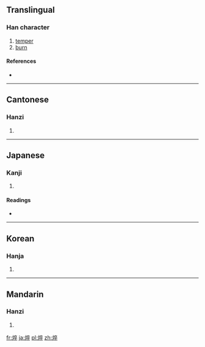 ==Translingual==

===Han character===
{{Han char|rn=86|rad=火|as=08|sn=12|four=9084<sub>8</sub>|canj=火卜人十 (FYOJ)}}

# [[temper]]
# [[burn]]

====References====
* {{Han ref|kx=0673.240|dkj=19111|dj=1081.210|hdz=32210.120|uh=7120|ud=28960|bh=DA58|bd=55896}}

----

==Cantonese==

===Hanzi===
{{yue-hanzi|jyut=|y=cheui3, seui6}}

# {{defn|lang=yue|sort=火08}}

----

==Japanese==

===Kanji===
{{ja-kanji|grade=|rs=火08}}

# {{defn|lang=ja|sort=火08}}

====Readings====
* {{ja-readings|on=[[さい]] (sai), [[すい]] (sui)|kun=[[やく]] (yaku)}}

----

==Korean==

===Hanja===
{{ko-hanja|hangeul=쉬|eumhun=|rv=swi|mr=swi|y=swi}}

# {{defn|lang=ko|sort=火08}}

----

==Mandarin==

===Hanzi===
{{cmn-hanzi|pin=[[cuì]] ([[cui4]])|wg=ts'ui<sup>4</sup>}}

# {{defn|lang=cmn|sort=火08}}

[[fr:焠]]
[[ja:焠]]
[[pl:焠]]
[[zh:焠]]